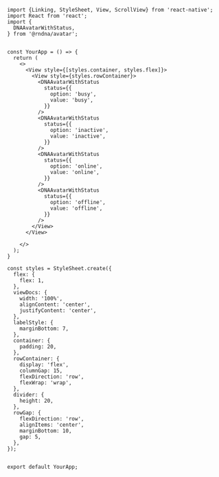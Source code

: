 
```SnackPlayer name=Avatar%20With%20Status&description=This%20is%20a%20description&dependencies=@rndna/button&platform=web
import {Linking, StyleSheet, View, ScrollView} from 'react-native';
import React from 'react';
import {
  DNAAvatarWithStatus,
} from '@rndna/avatar';


const YourApp = () => {
  return (
    <>
      <View style={[styles.container, styles.flex]}>
        <View style={styles.rowContainer}>
          <DNAAvatarWithStatus
            status={{
              option: 'busy',
              value: 'busy',
            }}
          />
          <DNAAvatarWithStatus
            status={{
              option: 'inactive',
              value: 'inactive',
            }}
          />
          <DNAAvatarWithStatus
            status={{
              option: 'online',
              value: 'online',
            }}
          />
          <DNAAvatarWithStatus
            status={{
              option: 'offline',
              value: 'offline',
            }}
          />
        </View>
      </View>

    </>
  );
}

const styles = StyleSheet.create({
  flex: {
    flex: 1,
  },
  viewDocs: {
    width: '100%',
    alignContent: 'center',
    justifyContent: 'center',
  },
  labelStyle: {
    marginBottom: 7,
  },
  container: {
    padding: 20,
  },
  rowContainer: {
    display: 'flex',
    columnGap: 15,
    flexDirection: 'row',
    flexWrap: 'wrap',
  },
  divider: {
    height: 20,
  },
  rowGap: {
    flexDirection: 'row',
    alignItems: 'center',
    marginBottom: 10,
    gap: 5,
  },
});


export default YourApp;
```
